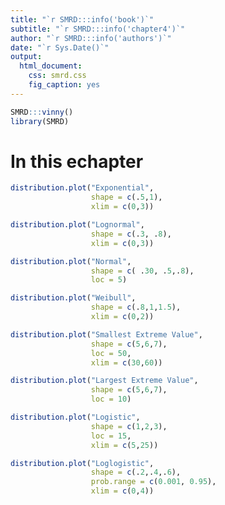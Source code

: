 ```yaml
---
title: "`r SMRD:::info('book')`"
subtitle: "`r SMRD:::info('chapter4')`"
author: "`r SMRD:::info('authors')`"
date: "`r Sys.Date()`"
output: 
  html_document:
    css: smrd.css
    fig_caption: yes
---
```


```r
SMRD:::vinny()
library(SMRD)
```

# In this echapter

```r

distribution.plot("Exponential",
                  shape = c(.5,1),
                  xlim = c(0,3))

distribution.plot("Lognormal",
                  shape = c(.3, .8),
                  xlim = c(0,3))

distribution.plot("Normal",
                  shape = c( .30, .5,.8),
                  loc = 5)

distribution.plot("Weibull",
                  shape = c(.8,1,1.5),
                  xlim = c(0,2))

distribution.plot("Smallest Extreme Value",
                  shape = c(5,6,7),
                  loc = 50,
                  xlim = c(30,60))

distribution.plot("Largest Extreme Value",
                  shape = c(5,6,7),
                  loc = 10)

distribution.plot("Logistic",
                  shape = c(1,2,3),
                  loc = 15,
                  xlim = c(5,25))

distribution.plot("Loglogistic",
                  shape = c(.2,.4,.6), 
                  prob.range = c(0.001, 0.95),
                  xlim = c(0,4))
```